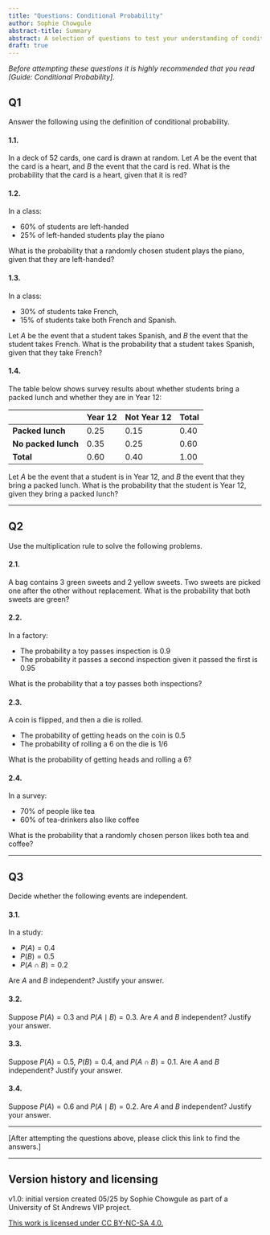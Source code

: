 ```yaml
---
title: "Questions: Conditional Probability"
author: Sophie Chowgule
abstract-title: Summary
abstract: A selection of questions to test your understanding of conditional probability, the multiplication rule, and independence.
draft: true
---
```


*Before attempting these questions it is highly recommended that you read [Guide: Conditional Probability].*

## Q1 {-}

Answer the following using the definition of conditional probability.

#### 1.1. {-}

In a deck of $52$ cards, one card is drawn at random. Let $A$ be the event that the card is a heart, and $B$ the event that the card is red. What is the probability that the card is a heart, given that it is red?

#### 1.2. {-}

In a class:

* $60\%$ of students are left-handed  
* $25\%$ of left-handed students play the piano  

What is the probability that a randomly chosen student plays the piano, given that they are left-handed?

#### 1.3. {-}

In a class:

* $30\%$ of students take French,  
* $15\%$ of students take both French and Spanish.

Let $A$ be the event that a student takes Spanish, and $B$ the event that the student takes French. What is the probability that a student takes Spanish, given that they take French?

#### 1.4. {-}

The table below shows survey results about whether students bring a packed lunch and whether they are in Year 12:

|                       | Year 12 | Not Year 12 | Total |
|--------|------|------|------|
| **Packed lunch**          | 0.25    | 0.15         | 0.40   |
| **No packed lunch**       | 0.35    | 0.25         | 0.60   |
| **Total**                 | 0.60    | 0.40         | 1.00   |

Let $A$ be the event that a student is in Year 12, and $B$ the event that they bring a packed lunch. What is the probability that the student is Year 12, given they bring a packed lunch?

---

## Q2 {-}

Use the multiplication rule to solve the following problems.

#### 2.1. {-}

A bag contains $3$ green sweets and $2$ yellow sweets. Two sweets are picked one after the other without replacement. What is the probability that both sweets are green?

#### 2.2. {-}

In a factory:

* The probability a toy passes inspection is $0.9$  
* The probability it passes a second inspection given it passed the first is $0.95$

What is the probability that a toy passes both inspections?

#### 2.3. {-}

A coin is flipped, and then a die is rolled.

* The probability of getting heads on the coin is $0.5$  
* The probability of rolling a $6$ on the die is $1/6$

What is the probability of getting heads and rolling a $6$?

#### 2.4. {-}

In a survey:

* $70\%$ of people like tea  
* $60\%$ of tea-drinkers also like coffee

What is the probability that a randomly chosen person likes both tea and coffee?

---

## Q3 {-}

Decide whether the following events are independent.

#### 3.1. {-}

In a study:

* $P(A) = 0.4$  
* $P(B) = 0.5$  
* $P(A \cap B) = 0.2$

Are $A$ and $B$ independent? Justify your answer.

#### 3.2. {-}

Suppose $P(A) = 0.3$ and $P(A \mid B) = 0.3$. Are $A$ and $B$ independent? Justify your answer.

#### 3.3. {-}

Suppose $P(A) = 0.5$, $P(B) = 0.4$, and $P(A \cap B) = 0.1$. Are $A$ and $B$ independent? Justify your answer.

#### 3.4. {-}

Suppose $P(A) = 0.6$ and $P(A \mid B) = 0.2$. Are $A$ and $B$ independent? Justify your answer.

---

[After attempting the questions above, please click this link to find the answers.]

---

## Version history and licensing {-}

v1.0: initial version created 05/25 by Sophie Chowgule as part of a University of St Andrews VIP project.

[This work is licensed under CC BY-NC-SA 4.0.](https://creativecommons.org/licenses/by-nc-sa/4.0/?ref=chooser-v1)
